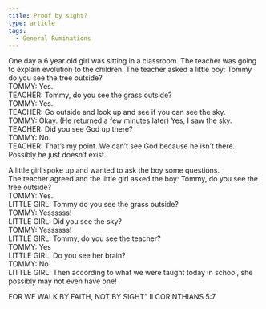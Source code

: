 ```yaml
---
title: Proof by sight?
type: article
tags:
  - General Ruminations
---
```


One day a 6 year old girl was sitting in a classroom. The teacher was going to explain evolution to the children. The teacher asked a little boy: Tommy do you see the tree outside?  
TOMMY: Yes.  
TEACHER: Tommy, do you see the grass outside?  
TOMMY: Yes.  
TEACHER: Go outside and look up and see if you can see the sky.  
TOMMY: Okay. (He returned a few minutes later) Yes, I saw the sky.  
TEACHER: Did you see God up there?  
TOMMY: No.  
TEACHER: That’s my point. We can’t see God because he isn’t there. Possibly he just doesn’t exist.

A little girl spoke up and wanted to ask the boy some questions.  
The teacher agreed and the little girl asked the boy: Tommy, do you see the tree outside?  
TOMMY: Yes.  
LITTLE GIRL: Tommy do you see the grass outside?  
TOMMY: Yessssss!  
LITTLE GIRL: Did you see the sky?  
TOMMY: Yessssss!  
LITTLE GIRL: Tommy, do you see the teacher?  
TOMMY: Yes  
LITTLE GIRL: Do you see her brain?  
TOMMY: No  
LITTLE GIRL: Then according to what we were taught today in school, she possibly may not even have one!

FOR WE WALK BY FAITH, NOT BY SIGHT” II CORINTHIANS 5:7
